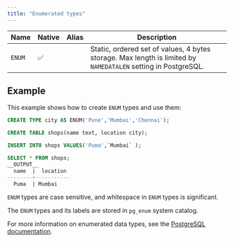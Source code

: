 ```yaml
---
title: "Enumerated types"
---
```



| Name      | Native | Alias | Description                                   |
| --------- | ------ | ----- | --------------------------------------------- |
| `ENUM`    | ✅     |       | Static, ordered set of values, 4 bytes storage. Max length is limited by `NAMEDATALEN` setting in PostgreSQL. |

## Example

This example shows how to create `ENUM` types and use them:

```sql
CREATE TYPE city AS ENUM('Pune','Mumbai','Chennai');

CREATE TABLE shops(name text, location city);

INSERT INTO shops VALUES('Puma',`Mumbai` );

SELECT * FROM shops;
__OUTPUT__
  name  |  location
--------+-----------
  Puma  | Mumbai
```

`ENUM` types are case sensitive, and whitespace in `ENUM` types is significant.

The `ENUM` types and its labels are stored in `pg_enum` system catalog.

For more information on enumerated data types, see the [PostgreSQL documentation](https://www.postgresql.org/docs/current/datatype-enum.html).